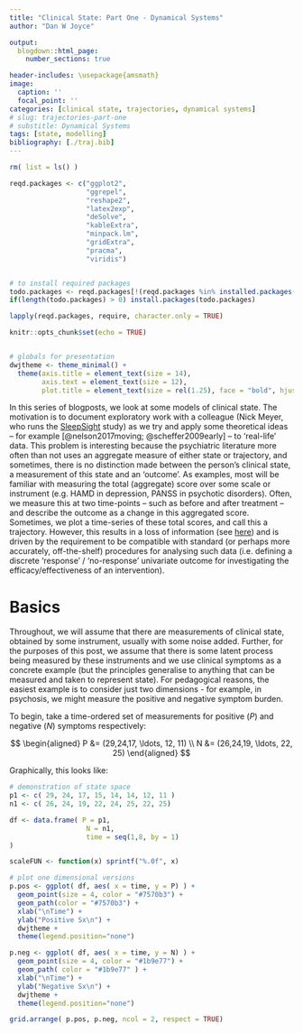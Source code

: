 ```yaml
---
title: "Clinical State: Part One - Dynamical Systems"
author: "Dan W Joyce"

output:
  blogdown::html_page:
    number_sections: true

header-includes: \usepackage{amsmath}
image:
  caption: ''
  focal_point: ''
categories: [clinical state, trajectories, dynamical systems]
# slug: trajectories-part-one
# substitle: Dynamical Systems
tags: [state, modelling]
bibliography: [./traj.bib]
---
```



```r
rm( list = ls() )

reqd.packages <- c("ggplot2", 
                   "ggrepel",
                   "reshape2",
                   "latex2exp", 
                   "deSolve", 
                   "kableExtra",
                   "minpack.lm",
                   "gridExtra",
                   "pracma",
                   "viridis")


# to install required packages
todo.packages <- reqd.packages[!(reqd.packages %in% installed.packages()[,"Package"])]
if(length(todo.packages) > 0) install.packages(todo.packages)

lapply(reqd.packages, require, character.only = TRUE)

knitr::opts_chunk$set(echo = TRUE)


# globals for presentation
dwjtheme <- theme_minimal() + 
  theme(axis.title = element_text(size = 14),
        axis.text = element_text(size = 12),
        plot.title = element_text(size = rel(1.25), face = "bold", hjust = 0.5 ))


```

In this series of blogposts, we look at some models of clinical state.  The motivation is to document exploratory work with a colleague (Nick Meyer, who runs the [SleepSight](https://sleepsight.org/) study) as we try and apply some theoretical ideas -- for example [@nelson2017moving; @scheffer2009early] -- to 'real-life' data.  This problem is interesting because the psychiatric literature more often than not uses an aggregate measure of either state or trajectory, and sometimes, there is no distinction made between the person's clinical state, a measurement of this state and an 'outcome'.  As examples, most will be familiar with measuring the total (aggregate) score over some scale or instrument (e.g. HAMD in depression, PANSS in psychotic disorders).  Often, we measure this at two time-points -- such as before and after treatment -- and describe the outcome as a change in this aggregated score.  Sometimes, we plot a time-series of these total scores, and call this a trajectory.  However, this results in a loss of information (see [here](http://www.danwjoyce.com/clinical-state-models)) and is driven by the requirement to be compatible with standard (or perhaps more accurately, off-the-shelf) procedures for analysing such data (i.e. defining a discrete 'response' / 'no-response' univariate outcome for investigating the efficacy/effectiveness of an intervention).

# Basics
Throughout, we will assume that there are measurements of clinical state, obtained by some instrument, usually with some noise added.  Further, for the purposes of this post, we assume that there is some latent process being measured by these instruments and we use clinical symptoms as a concrete example (but the principles generalise to anything that can be measured and taken to represent state). For pedagogical reasons, the easiest example is to consider just two dimensions - for example, in psychosis, we might measure the positive and negative symptom burden.  

To begin, take a time-ordered set of measurements for positive ($P$) and negative ($N$) symptoms respectively:

$$
\begin{aligned}
P &= (29,24,17, \ldots, 12, 11) \\
N &= (26,24,19, \ldots, 22, 25)
\end{aligned}
$$

Graphically, this looks like:

```r
# demonstration of state space
p1 <- c( 29, 24, 17, 15, 14, 14, 12, 11 )
n1 <- c( 26, 24, 19, 22, 24, 25, 22, 25)

df <- data.frame( P = p1,
                   N = n1,
                   time = seq(1,8, by = 1)
)

scaleFUN <- function(x) sprintf("%.0f", x)

# plot one dimensional versions
p.pos <- ggplot( df, aes( x = time, y = P) ) +
  geom_point(size = 4, color = "#7570b3") +
  geom_path(color = "#7570b3") +
  xlab("\nTime") +
  ylab("Positive Sx\n") +
  dwjtheme +
  theme(legend.position="none")

p.neg <- ggplot( df, aes( x = time, y = N) ) +
  geom_point(size = 4, color = "#1b9e77") +
  geom_path( color = "#1b9e77" ) +
  xlab("\nTime") +
  ylab("Negative Sx\n") +
  dwjtheme +
  theme(legend.position="none")

grid.arrange( p.pos, p.neg, ncol = 2, respect = TRUE)
```
